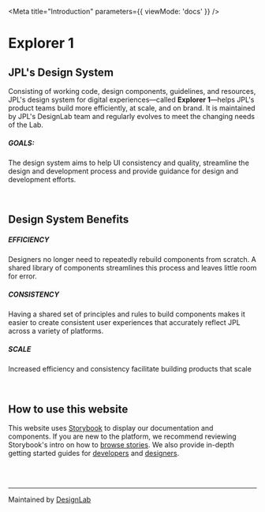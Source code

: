 
<Meta
  title="Introduction"
  parameters={{ viewMode: 'docs' }}
/>

# Explorer 1

## JPL's Design System

Consisting of working code, design components, guidelines, and resources, JPL's design system for digital experiences—called **Explorer 1**—helps JPL's product teams build more efficiently, at scale, and on brand. It is maintained by JPL's DesignLab team and regularly evolves to meet the changing needs of the Lab.

##### GOALS:

The design system aims to help UI consistency and quality, streamline the design and development process and provide guidance for design and development efforts.

<br />

## Design System Benefits

##### EFFICIENCY

Designers no longer need to repeatedly rebuild components from scratch. A shared library of components streamlines this process and leaves little room for error.

##### CONSISTENCY

Having a shared set of principles and rules to build components makes it easier to create consistent user experiences that accurately reflect JPL across a variety of platforms.

##### SCALE

Increased efficiency and consistency facilitate building products that scale

<br />

## How to use this website

This website uses [Storybook](https://storybook.js.org/) to display our documentation and components. If you are new to the platform, we recommend reviewing Storybook's intro on how to [browse stories](https://storybook.js.org/docs/html/get-started/browse-stories). We also provide in-depth getting started guides for [developers](?path=/docs/getting-started-developer--docs) and [designers](?path=/docs/getting-started-designer--docs).

<br />
<br />

---

Maintained by [DesignLab](https://www.behance.net/JPL-DesignLab)
